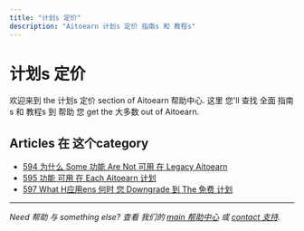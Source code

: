 ```yaml
---
title: "计划s 定价"
description: "Aitoearn 计划s 定价 指南s 和 教程s"
---
```

# 计划s 定价

欢迎来到 the 计划s 定价 section of Aitoearn 帮助中心. 这里 您'll 查找 全面 指南s 和 教程s 到 帮助 您 get the 大多数 out of Aitoearn.

## Articles 在 这个category

- [594 为什么 Some 功能 Are Not 可用 在 Legacy Aitoearn](594-为什么-some-功能-are-not-可用-在-legacy-aitoearn)
- [595 功能 可用 在 Each Aitoearn 计划](595-功能-可用-在-each-aitoearn-计划)
- [597 What H应用ens 何时 您 Downgrade 到 The 免费 计划](597-what-h应用ens-何时-您-downgrade-到-the-免费-计划)

---

*Need 帮助 与 something else? 查看 我们的 [main 帮助中心](/en/帮助-中心) 或 [contact 支持](mailto:hello@aitoearn.com).*
